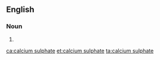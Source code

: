 ==English==

===Noun===
{{en-noun|-}}

# {{alternative spelling of|calcium sulfate|lang=en}}

[[ca:calcium sulphate]]
[[et:calcium sulphate]]
[[ta:calcium sulphate]]